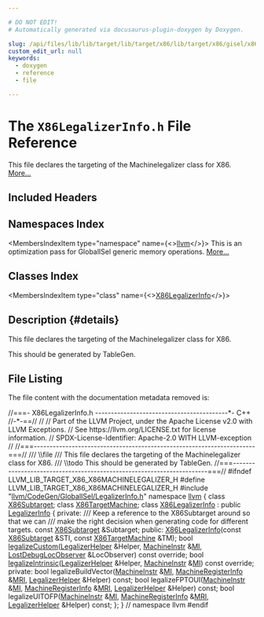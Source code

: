 ```yaml
---

# DO NOT EDIT!
# Automatically generated via docusaurus-plugin-doxygen by Doxygen.

slug: /api/files/lib/lib/target/lib/target/x86/lib/target/x86/gisel/x86legalizerinfo-h
custom_edit_url: null
keywords:
  - doxygen
  - reference
  - file

---
```





# The `X86LegalizerInfo.h` File Reference

<DoxygenPage pluginConfig={pluginConfig}>

This file declares the targeting of the Machinelegalizer class for X86. <a href="#details">More...</a>

## Included Headers

<IncludesList>
<IncludesListItem
  filePath="llvm/CodeGen/GlobalISel/LegalizerInfo.h"
  permalink="/docs/api/files/include/include/llvm/include/llvm/codegen/include/llvm/codegen/globalisel/legalizerinfo-h"
  isLocal="true" />
</IncludesList>

## Namespaces Index

<MembersIndex>

<MembersIndexItem
  type="namespace"
  name={<><a href="/docs/api/namespaces/llvm">llvm</a></>}>
This is an optimization pass for GlobalISel generic memory operations. <a href="/docs/api/namespaces/llvm/#details">More...</a>
</MembersIndexItem>

</MembersIndex>

## Classes Index

<MembersIndex>

<MembersIndexItem
  type="class"
  name={<><a href="/docs/api/classes/llvm/x86legalizerinfo">X86LegalizerInfo</a></>}>
</MembersIndexItem>

</MembersIndex>

## Description {#details}

This file declares the targeting of the Machinelegalizer class for X86.

<XrefSect
  title="Todo"
  permalink="/docs/api/pages/todo/#_todo000038">
This should be generated by TableGen.
</XrefSect>

## File Listing

The file content with the documentation metadata removed is:

<ProgramListing>

<Link id="l00001" /><CodeLine lineNumber="1"><Highlight kind="comment">//===- X86LegalizerInfo.h ------------------------------------------&#42;- C++</Highlight><Highlight kind="normal"></Highlight></CodeLine>
<Link id="l00002" /><CodeLine lineNumber="2"><Highlight kind="normal"></Highlight><Highlight kind="comment">//-&#42;-==//</Highlight><Highlight kind="normal"></Highlight></CodeLine>
<Link id="l00003" /><CodeLine lineNumber="3"><Highlight kind="normal"></Highlight><Highlight kind="comment">//</Highlight><Highlight kind="normal"></Highlight></CodeLine>
<Link id="l00004" /><CodeLine lineNumber="4"><Highlight kind="normal"></Highlight><Highlight kind="comment">// Part of the LLVM Project, under the Apache License v2.0 with LLVM Exceptions.</Highlight><Highlight kind="normal"></Highlight></CodeLine>
<Link id="l00005" /><CodeLine lineNumber="5"><Highlight kind="normal"></Highlight><Highlight kind="comment">// See https://llvm.org/LICENSE.txt for license information.</Highlight><Highlight kind="normal"></Highlight></CodeLine>
<Link id="l00006" /><CodeLine lineNumber="6"><Highlight kind="normal"></Highlight><Highlight kind="comment">// SPDX-License-Identifier: Apache-2.0 WITH LLVM-exception</Highlight><Highlight kind="normal"></Highlight></CodeLine>
<Link id="l00007" /><CodeLine lineNumber="7"><Highlight kind="normal"></Highlight><Highlight kind="comment">//</Highlight><Highlight kind="normal"></Highlight></CodeLine>
<Link id="l00008" /><CodeLine lineNumber="8"><Highlight kind="normal"></Highlight><Highlight kind="comment">//===----------------------------------------------------------------------===//</Highlight><Highlight kind="comment"></Highlight></CodeLine>
<Link id="l00009" /><CodeLine lineNumber="9"><Highlight kind="comment">/// \\file</Highlight></CodeLine>
<Link id="l00010" /><CodeLine lineNumber="10"><Highlight kind="comment">/// This file declares the targeting of the Machinelegalizer class for X86.</Highlight></CodeLine>
<Link id="l00011" /><CodeLine lineNumber="11"><Highlight kind="comment">/// \\todo This should be generated by TableGen.</Highlight><Highlight kind="normal"></Highlight></CodeLine>
<Link id="l00012" /><CodeLine lineNumber="12"><Highlight kind="normal"></Highlight><Highlight kind="comment">//===----------------------------------------------------------------------===//</Highlight><Highlight kind="normal"></Highlight></CodeLine>
<Link id="l00013" /><CodeLine lineNumber="13"><Highlight kind="normal"></Highlight></CodeLine>
<Link id="l00014" /><CodeLine lineNumber="14"><Highlight kind="normal"></Highlight><Highlight kind="preprocessor">#ifndef LLVM&#95;LIB&#95;TARGET&#95;X86&#95;X86MACHINELEGALIZER&#95;H</Highlight><Highlight kind="normal"></Highlight></CodeLine>
<Link id="l00015" /><CodeLine lineNumber="15"><Highlight kind="normal"></Highlight><Highlight kind="preprocessor">#define LLVM&#95;LIB&#95;TARGET&#95;X86&#95;X86MACHINELEGALIZER&#95;H</Highlight><Highlight kind="normal"></Highlight></CodeLine>
<Link id="l00016" /><CodeLine lineNumber="16"><Highlight kind="normal"></Highlight></CodeLine>
<Link id="l00017" /><CodeLine lineNumber="17"><Highlight kind="normal"></Highlight><Highlight kind="preprocessor">#include &quot;<a href="/docs/api/files/include/include/llvm/include/llvm/codegen/include/llvm/codegen/globalisel/legalizerinfo-h">llvm/CodeGen/GlobalISel/LegalizerInfo.h</a>&quot;</Highlight><Highlight kind="normal"></Highlight></CodeLine>
<Link id="l00018" /><CodeLine lineNumber="18"><Highlight kind="normal"></Highlight></CodeLine>
<Link id="l00019" /><CodeLine lineNumber="19"><Highlight kind="normal"></Highlight><Highlight kind="keyword">namespace </Highlight><Highlight kind="normal"><a href="/docs/api/namespaces/llvm">llvm</a> &#123;</Highlight></CodeLine>
<Link id="l00020" /><CodeLine lineNumber="20"><Highlight kind="normal"></Highlight></CodeLine>
<Link id="l00021" /><CodeLine lineNumber="21"><Highlight kind="normal"></Highlight><Highlight kind="keyword">class </Highlight><Highlight kind="normal"><a href="/docs/api/classes/llvm/x86subtarget">X86Subtarget</a>;</Highlight></CodeLine>
<Link id="l00022" /><CodeLine lineNumber="22"><Highlight kind="normal"></Highlight><Highlight kind="keyword">class </Highlight><Highlight kind="normal"><a href="/docs/api/classes/llvm/x86targetmachine">X86TargetMachine</a>;</Highlight></CodeLine>
<Link id="l00023" /><CodeLine lineNumber="23"><Highlight kind="normal"></Highlight></CodeLine>
<Link id="l00024" /><CodeLine lineNumber="24" lineLink="/docs/api/classes/llvm/x86legalizerinfo"><Highlight kind="normal"></Highlight><Highlight kind="keyword">class </Highlight><Highlight kind="normal"><a href="/docs/api/classes/llvm/x86legalizerinfo/#abfc562c1c7aebc23222627fa24d11df5">X86LegalizerInfo</a> : </Highlight><Highlight kind="keyword">public</Highlight><Highlight kind="normal"> <a href="/docs/api/classes/llvm/legalizerinfo">LegalizerInfo</a> &#123;</Highlight></CodeLine>
<Link id="l00025" /><CodeLine lineNumber="25"><Highlight kind="normal"></Highlight><Highlight kind="keyword">private</Highlight><Highlight kind="normal">:</Highlight><Highlight kind="comment"></Highlight></CodeLine>
<Link id="l00026" /><CodeLine lineNumber="26"><Highlight kind="comment">  /// Keep a reference to the X86Subtarget around so that we can</Highlight></CodeLine>
<Link id="l00027" /><CodeLine lineNumber="27"><Highlight kind="comment">  /// make the right decision when generating code for different targets.</Highlight><Highlight kind="normal"></Highlight></CodeLine>
<Link id="l00028" /><CodeLine lineNumber="28"><Highlight kind="normal">  </Highlight><Highlight kind="keyword">const</Highlight><Highlight kind="normal"> <a href="/docs/api/classes/llvm/x86subtarget">X86Subtarget</a> &amp;Subtarget;</Highlight></CodeLine>
<Link id="l00029" /><CodeLine lineNumber="29"><Highlight kind="normal"></Highlight></CodeLine>
<Link id="l00030" /><CodeLine lineNumber="30"><Highlight kind="normal"></Highlight><Highlight kind="keyword">public</Highlight><Highlight kind="normal">:</Highlight></CodeLine>
<Link id="l00031" /><CodeLine lineNumber="31"><Highlight kind="normal">  <a href="/docs/api/classes/llvm/x86legalizerinfo/#abfc562c1c7aebc23222627fa24d11df5">X86LegalizerInfo</a>(</Highlight><Highlight kind="keyword">const</Highlight><Highlight kind="normal"> <a href="/docs/api/classes/llvm/x86subtarget">X86Subtarget</a> &amp;STI, </Highlight><Highlight kind="keyword">const</Highlight><Highlight kind="normal"> <a href="/docs/api/classes/llvm/x86targetmachine">X86TargetMachine</a> &amp;TM);</Highlight></CodeLine>
<Link id="l00032" /><CodeLine lineNumber="32"><Highlight kind="normal"></Highlight></CodeLine>
<Link id="l00033" /><CodeLine lineNumber="33"><Highlight kind="normal">  </Highlight><Highlight kind="keywordtype">bool</Highlight><Highlight kind="normal"> <a href="/docs/api/classes/llvm/x86legalizerinfo/#a088615ef5bf315b474c43859307730ec">legalizeCustom</a>(<a href="/docs/api/classes/llvm/legalizerhelper">LegalizerHelper</a> &amp;Helper, <a href="/docs/api/classes/llvm/machineinstr">MachineInstr</a> &amp;<a href="/docs/api/files/lib/lib/codegen/lib/codegen/globalisel/irtranslator-cpp/#abe44dfdea65b4f7e11e0a608ab708b76">MI</a>,</Highlight></CodeLine>
<Link id="l00034" /><CodeLine lineNumber="34"><Highlight kind="normal">                      <a href="/docs/api/classes/llvm/lostdebuglocobserver">LostDebugLocObserver</a> &amp;LocObserver) </Highlight><Highlight kind="keyword">const override</Highlight><Highlight kind="normal">;</Highlight></CodeLine>
<Link id="l00035" /><CodeLine lineNumber="35"><Highlight kind="normal"></Highlight></CodeLine>
<Link id="l00036" /><CodeLine lineNumber="36"><Highlight kind="normal">  </Highlight><Highlight kind="keywordtype">bool</Highlight><Highlight kind="normal"> <a href="/docs/api/classes/llvm/x86legalizerinfo/#a2d2c4c47a7326cd903beda3b760d057a">legalizeIntrinsic</a>(<a href="/docs/api/classes/llvm/legalizerhelper">LegalizerHelper</a> &amp;Helper,</Highlight></CodeLine>
<Link id="l00037" /><CodeLine lineNumber="37"><Highlight kind="normal">                         <a href="/docs/api/classes/llvm/machineinstr">MachineInstr</a> &amp;<a href="/docs/api/files/lib/lib/codegen/lib/codegen/globalisel/irtranslator-cpp/#abe44dfdea65b4f7e11e0a608ab708b76">MI</a>) </Highlight><Highlight kind="keyword">const override</Highlight><Highlight kind="normal">;</Highlight></CodeLine>
<Link id="l00038" /><CodeLine lineNumber="38"><Highlight kind="normal"></Highlight></CodeLine>
<Link id="l00039" /><CodeLine lineNumber="39"><Highlight kind="normal"></Highlight><Highlight kind="keyword">private</Highlight><Highlight kind="normal">:</Highlight></CodeLine>
<Link id="l00040" /><CodeLine lineNumber="40"><Highlight kind="normal">  </Highlight><Highlight kind="keywordtype">bool</Highlight><Highlight kind="normal"> legalizeBuildVector(<a href="/docs/api/classes/llvm/machineinstr">MachineInstr</a> &amp;<a href="/docs/api/files/lib/lib/codegen/lib/codegen/globalisel/irtranslator-cpp/#abe44dfdea65b4f7e11e0a608ab708b76">MI</a>, <a href="/docs/api/classes/llvm/machineregisterinfo">MachineRegisterInfo</a> &amp;<a href="/docs/api/files/lib/lib/target/lib/target/aarch64/aarch64advsimdscalarpass-cpp/#aacd2ab195054a3e6a74bfbb9d5d571c8">MRI</a>,</Highlight></CodeLine>
<Link id="l00041" /><CodeLine lineNumber="41"><Highlight kind="normal">                           <a href="/docs/api/classes/llvm/legalizerhelper">LegalizerHelper</a> &amp;Helper) </Highlight><Highlight kind="keyword">const</Highlight><Highlight kind="normal">;</Highlight></CodeLine>
<Link id="l00042" /><CodeLine lineNumber="42"><Highlight kind="normal"></Highlight></CodeLine>
<Link id="l00043" /><CodeLine lineNumber="43"><Highlight kind="normal">  </Highlight><Highlight kind="keywordtype">bool</Highlight><Highlight kind="normal"> legalizeFPTOUI(<a href="/docs/api/classes/llvm/machineinstr">MachineInstr</a> &amp;<a href="/docs/api/files/lib/lib/codegen/lib/codegen/globalisel/irtranslator-cpp/#abe44dfdea65b4f7e11e0a608ab708b76">MI</a>, <a href="/docs/api/classes/llvm/machineregisterinfo">MachineRegisterInfo</a> &amp;<a href="/docs/api/files/lib/lib/target/lib/target/aarch64/aarch64advsimdscalarpass-cpp/#aacd2ab195054a3e6a74bfbb9d5d571c8">MRI</a>,</Highlight></CodeLine>
<Link id="l00044" /><CodeLine lineNumber="44"><Highlight kind="normal">                      <a href="/docs/api/classes/llvm/legalizerhelper">LegalizerHelper</a> &amp;Helper) </Highlight><Highlight kind="keyword">const</Highlight><Highlight kind="normal">;</Highlight></CodeLine>
<Link id="l00045" /><CodeLine lineNumber="45"><Highlight kind="normal"></Highlight></CodeLine>
<Link id="l00046" /><CodeLine lineNumber="46"><Highlight kind="normal">  </Highlight><Highlight kind="keywordtype">bool</Highlight><Highlight kind="normal"> legalizeUITOFP(<a href="/docs/api/classes/llvm/machineinstr">MachineInstr</a> &amp;<a href="/docs/api/files/lib/lib/codegen/lib/codegen/globalisel/irtranslator-cpp/#abe44dfdea65b4f7e11e0a608ab708b76">MI</a>, <a href="/docs/api/classes/llvm/machineregisterinfo">MachineRegisterInfo</a> &amp;<a href="/docs/api/files/lib/lib/target/lib/target/aarch64/aarch64advsimdscalarpass-cpp/#aacd2ab195054a3e6a74bfbb9d5d571c8">MRI</a>,</Highlight></CodeLine>
<Link id="l00047" /><CodeLine lineNumber="47"><Highlight kind="normal">                      <a href="/docs/api/classes/llvm/legalizerhelper">LegalizerHelper</a> &amp;Helper) </Highlight><Highlight kind="keyword">const</Highlight><Highlight kind="normal">;</Highlight></CodeLine>
<Link id="l00048" /><CodeLine lineNumber="48"><Highlight kind="normal">&#125;;</Highlight></CodeLine>
<Link id="l00049" /><CodeLine lineNumber="49"><Highlight kind="normal">&#125; </Highlight><Highlight kind="comment">// namespace llvm</Highlight><Highlight kind="normal"></Highlight></CodeLine>
<Link id="l00050" /><CodeLine lineNumber="50"><Highlight kind="normal"></Highlight><Highlight kind="preprocessor">#endif</Highlight></CodeLine>

</ProgramListing>


</DoxygenPage>
